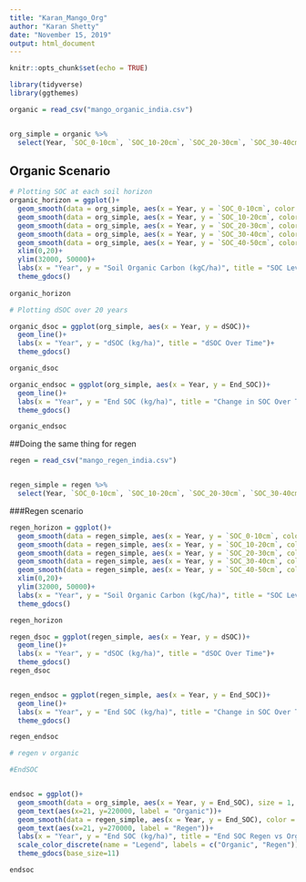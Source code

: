```yaml
---
title: "Karan_Mango_Org"
author: "Karan Shetty"
date: "November 15, 2019"
output: html_document
---
```


```r
knitr::opts_chunk$set(echo = TRUE)
```

```r
library(tidyverse)
library(ggthemes)

organic = read_csv("mango_organic_india.csv")


org_simple = organic %>% 
  select(Year, `SOC_0-10cm`, `SOC_10-20cm`, `SOC_20-30cm`, `SOC_30-40cm`, `SOC_40-50cm`, End_SOC, dSOC)


```

## Organic Scenario

```r
# Plotting SOC at each soil horizon
organic_horizon = ggplot()+
  geom_smooth(data = org_simple, aes(x = Year, y = `SOC_0-10cm`, color = "SOC 0-10cm"), size = 1, span = 0.7, se = FALSE)+
  geom_smooth(data = org_simple, aes(x = Year, y = `SOC_10-20cm`, color = "SOC 10-20cm"), size = 1, span = 0.7, se=FALSE)+
  geom_smooth(data = org_simple, aes(x = Year, y = `SOC_20-30cm`, color = "SOC 20-30cm"), size = 1, span = 0.7, se=FALSE)+
  geom_smooth(data = org_simple, aes(x = Year, y = `SOC_30-40cm`, color = "SOC 30-40cm"), size = 1, span = 0.7, se=FALSE)+
  geom_smooth(data = org_simple, aes(x = Year, y = `SOC_40-50cm`, color = "SOC 40-50cm"), size = 1, span = 0.7, se=FALSE)+
  xlim(0,20)+
  ylim(32000, 50000)+
  labs(x = "Year", y = "Soil Organic Carbon (kgC/ha)", title = "SOC Levels at each Soil Horizon")+
  theme_gdocs()
  
organic_horizon

# Plotting dSOC over 20 years

organic_dsoc = ggplot(org_simple, aes(x = Year, y = dSOC))+
  geom_line()+
  labs(x = "Year", y = "dSOC (kg/ha)", title = "dSOC Over Time")+
  theme_gdocs()

organic_dsoc

organic_endsoc = ggplot(org_simple, aes(x = Year, y = End_SOC))+
  geom_line()+
  labs(x = "Year", y = "End SOC (kg/ha)", title = "Change in SOC Over Time")+
  theme_gdocs()

organic_endsoc

```

##Doing the same thing for regen

```r

regen = read_csv("mango_regen_india.csv")


regen_simple = regen %>% 
  select(Year, `SOC_0-10cm`, `SOC_10-20cm`, `SOC_20-30cm`, `SOC_30-40cm`, `SOC_40-50cm`, End_SOC, dSOC)

```

###Regen scenario

```r

regen_horizon = ggplot()+
  geom_smooth(data = regen_simple, aes(x = Year, y = `SOC_0-10cm`, color = "SOC 0-10cm"), size = 1, span = 0.7, se = FALSE)+
  geom_smooth(data = regen_simple, aes(x = Year, y = `SOC_10-20cm`, color = "SOC 10-20cm"), size = 1, span = 0.7, se=FALSE)+
  geom_smooth(data = regen_simple, aes(x = Year, y = `SOC_20-30cm`, color = "SOC 20-30cm"), size = 1, span = 0.7, se=FALSE)+
  geom_smooth(data = regen_simple, aes(x = Year, y = `SOC_30-40cm`, color = "SOC 30-40cm"), size = 1, span = 0.7, se=FALSE)+
  geom_smooth(data = regen_simple, aes(x = Year, y = `SOC_40-50cm`, color = "SOC 40-50cm"), size = 1, span = 0.7, se=FALSE)+
  xlim(0,20)+
  ylim(32000, 50000)+
  labs(x = "Year", y = "Soil Organic Carbon (kgC/ha)", title = "SOC Levels at each Soil Horizon")+
  theme_gdocs()

regen_horizon

regen_dsoc = ggplot(regen_simple, aes(x = Year, y = dSOC))+
  geom_line()+
  labs(x = "Year", y = "dSOC (kg/ha)", title = "dSOC Over Time")+
  theme_gdocs()
regen_dsoc


regen_endsoc = ggplot(regen_simple, aes(x = Year, y = End_SOC))+
  geom_line()+
  labs(x = "Year", y = "End SOC (kg/ha)", title = "Change in SOC Over Time")+
  theme_gdocs()

regen_endsoc

```

```r
# regen v organic

#EndSOC


endsoc = ggplot()+
  geom_smooth(data = org_simple, aes(x = Year, y = End_SOC), size = 1, span=0.7, se=FALSE)+
  geom_text(aes(x=21, y=220000, label = "Organic"))+
  geom_smooth(data = regen_simple, aes(x = Year, y = End_SOC), color = "red", size = 1, span=0.7, se=FALSE)+
  geom_text(aes(x=21, y=270000, label = "Regen"))+
  labs(x = "Year", y = "End SOC (kg/ha)", title = "End SOC Regen vs Organic")+
  scale_color_discrete(name = "Legend", labels = c("Organic", "Regen"))+
  theme_gdocs(base_size=11)

endsoc

```
